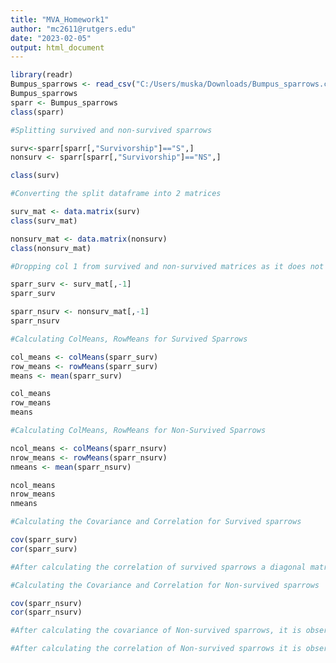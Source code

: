 ---
title: "MVA_Homework1"
author: "mc2611@rutgers.edu"
date: "2023-02-05"
output: html_document
---

```{r}

library(readr)
Bumpus_sparrows <- read_csv("C:/Users/muska/Downloads/Bumpus_sparrows.csv")
Bumpus_sparrows
sparr <- Bumpus_sparrows
class(sparr)

#Splitting survived and non-survived sparrows

surv<-sparr[sparr[,"Survivorship"]=="S",]
nonsurv <- sparr[sparr[,"Survivorship"]=="NS",]

class(surv)

#Converting the split dataframe into 2 matrices

surv_mat <- data.matrix(surv)
class(surv_mat)

nonsurv_mat <- data.matrix(nonsurv)
class(nonsurv_mat)

#Dropping col 1 from survived and non-survived matrices as it does not contain number

sparr_surv <- surv_mat[,-1]
sparr_surv

sparr_nsurv <- nonsurv_mat[,-1]
sparr_nsurv

#Calculating ColMeans, RowMeans for Survived Sparrows

col_means <- colMeans(sparr_surv)
row_means <- rowMeans(sparr_surv)
means <- mean(sparr_surv)

col_means
row_means
means

#Calculating ColMeans, RowMeans for Non-Survived Sparrows

ncol_means <- colMeans(sparr_nsurv)
nrow_means <- rowMeans(sparr_nsurv)
nmeans <- mean(sparr_nsurv)

ncol_means
nrow_means
nmeans

#Calculating the Covariance and Correlation for Survived sparrows

cov(sparr_surv)
cor(sparr_surv)

#After calculating the correlation of survived sparrows a diagonal matrix has been observed and any of the two variables from the matrix are not strongly correlated as the range is near to 0. 

#Calculating the Covariance and Correlation for Non-survived sparrows

cov(sparr_nsurv)
cor(sparr_nsurv)

#After calculating the covariance of Non-survived sparrows, it is observed that covariance between 2 different variables (Alar_Extent, Total_length) is higher which indicates that they are highly dependent on each other.

#After calculating the correlation of Non-survived sparrows it is observed that any of the two variables from the matrix are not strongly correlated as the range is near to 0. 


```


